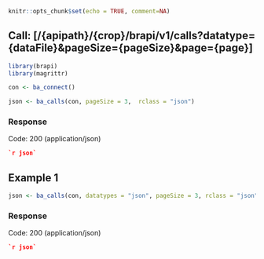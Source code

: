 ```r
knitr::opts_chunk$set(echo = TRUE, comment=NA)
```

## Call: [/{apipath}/{crop}/brapi/v1/calls?datatype={dataFile}&pageSize={pageSize}&page={page}]
```r
library(brapi)
library(magrittr)

con <- ba_connect()

json <- ba_calls(con, pageSize = 3,  rclass = "json")
```

### Response

Code: 200 (application/json)

```json
`r json`
```

## Example 1

```r
json <- ba_calls(con, datatypes = "json", pageSize = 3, rclass = "json")
```

### Response

Code: 200 (application/json)

```json
`r json`
```

